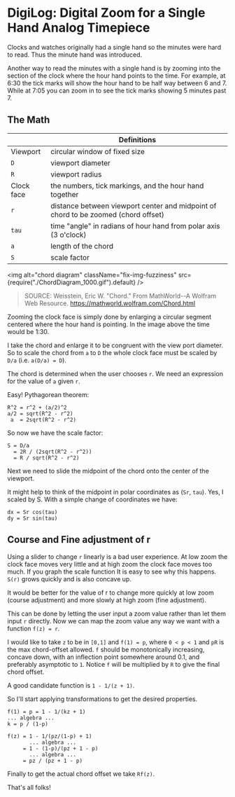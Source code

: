 # DigiLog: Digital Zoom for a Single Hand Analog Timepiece

Clocks and watches originally had a single hand so the minutes were hard to read. Thus the minute hand was introduced.

Another way to read the minutes with a single hand is by zooming into the section of the clock where the hour hand points to the time. For example, at 6:30 the tick marks will show the hour hand to be half way between 6 and 7. While at 7:05 you can zoom in to see the tick marks showing 5 minutes past 7.

<!--truncate-->

## The Math

| | Definitions |
| - | - |
| Viewport   | circular window of fixed size |
| `D` | viewport diameter
| `R`        | viewport radius |
| Clock face | the numbers, tick markings, and the hour hand together |
| `r` | distance between viewport center and midpoint of chord to be zoomed (chord offset) |
| `tau` | time "angle" in radians of hour hand from polar axis (3 o'clock) |
| `a` | length of the chord |
| `S` | scale factor |

<img 
  alt="chord diagram"
  className="fix-img-fuzziness"
  src={require("./ChordDiagram_1000.gif").default} 
  />

> SOURCE: Weisstein, Eric W. "Chord." From MathWorld--A Wolfram Web Resource. https://mathworld.wolfram.com/Chord.html

Zooming the clock face is simply done by enlarging a circular segment centered where the hour hand is pointing. In the image above the time would be 1:30.

I take the chord and enlarge it to be congruent with the view port diameter. So to scale the chord from `a` to `D` the whole clock face must be scaled by `D/a` (i.e. `a(D/a) = D`). 

The chord is determined when the user chooses `r`. We need an expression for the value of `a` given `r`.

Easy! Pythagorean theorem: 

    R^2 = r^2 + (a/2)^2
    a/2 = sqrt(R^2 - r^2)
     a  = 2sqrt(R^2 - r^2)

So now we have the scale factor:

    S = D/a 
      = 2R / (2sqrt(R^2 - r^2))
      = R / sqrt(R^2 - r^2)

Next we need to slide the midpoint of the chord onto the center of the viewport.

It might help to think of the midpoint in polar coordinates as (`Sr`, `tau`). Yes, I scaled by S. With a simple change of coordinates we have:

    dx = Sr cos(tau)
    dy = Sr sin(tau)


<FreestyleClock />

## Course and Fine adjustment of r

Using a slider to change `r` linearly is a bad user experience. At low zoom the clock face moves very little and at high zoom the clock face moves too much. If you graph the scale function It is easy to see why this happens. `S(r)` grows quickly and is also concave up.

It would be better for the value of r to change more quickly at low zoom (course adjustment) and more slowly at high zoom (fine adjustment).

This can be done by letting the user input a zoom value rather than let them input `r` directly. Now we can map the zoom value any way we want with a function `f(z) = r`.

I would like to take `z` to be in `[0,1]` and `f(1) = p`, where `0 < p < 1` and `pR` is the max chord-offset allowed. `f` should be monotonically increasing, concave down, with an inflection point somewhere around 0.1, and preferably asymptotic to `1`. Notice `f` will be multiplied by `R` to give the final chord offset.

A good candidate function is `1 - 1/(z + 1)`.

So I'll start applying transformations to get the desired properties.

    f(1) = p = 1 - 1/(kz + 1)
    ... algebra ...
    k = p / (1-p)
    
    f(z) = 1 - 1/(pz/(1-p) + 1)
           ... algebra ...
         = 1 - (1-p)/(pz + 1 - p)
           ... algebra ...
         = pz / (pz + 1 - p)

Finally to get the actual chord offset we take `Rf(z)`. 

That's all folks!